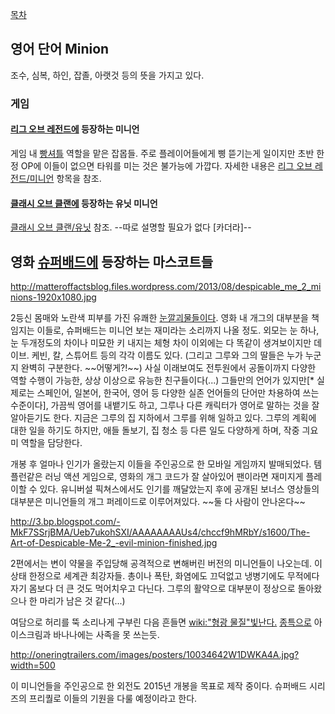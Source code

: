 [[목차]]

== 영어 단어 Minion ==
조수, 심복, 하인, 잡졸, 아랫것 등의 뜻을 가지고 있다.
 
=== 게임 ===
==== [[리그 오브 레전드]]에 등장하는 미니언 ====
게임 내 [[빵셔틀]] 역할을 맡은 잡몹들. 주로 플레이어들에게 삥 뜯기는게 일이지만 초반 한정 OP에 이들이 없으면 타워를 미는 것은 불가능에 가깝다. 자세한 내용은 [[리그 오브 레전드/미니언]] 항목을 참조.

==== [[클래시 오브 클랜]]에 등장하는 유닛 미니언 ====
[[클래시 오브 클랜/유닛]] 참조. --따로 설명할 필요가 없다 [카더라]--

== 영화 [[슈퍼배드]]에 등장하는 마스코트들 ==
http://matteroffactsblog.files.wordpress.com/2013/08/despicable_me_2_minions-1920x1080.jpg

2등신 몸매와 노란색 피부를 가진 유쾌한 [[눈깔괴물]]들이다. 영화 내 개그의 대부분을 책임지는 이들로, 슈퍼배드는 미니언 보는 재미라는 소리까지 나올 정도. 외모는 눈 하나, 눈 두개정도의 차이나 미묘한 키 내지는 체형 차이 이외에는 다 똑같이 생겨보이지만 데이브. 케빈, 칼, 스튜어트 등의 각각 이름도 있다. (그리고 그루와 그의 딸들은 누가 누군지 완벽히 구분한다. ~~어떻게?!~~) 사실 이래보여도 전투원에서 공돌이까지 다양한 역할 수행이 가능한, 상상 이상으로 유능한 친구들이다(...) 그들만의 언어가 있지만[* 실제로는 스페인어, 일본어, 한국어, 영어 등 다양한 실존 언어들의 단어만 차용하여 쓰는 수준이다], 가끔씩 영어를 내뱉기도 하고, 그루나 다른 캐릭터가 영어로 말하는 것을 잘 알아듣기도 한다. 지금은 그루의 집 지하에서 그루를 위해 일하고 있다. 그루의 계획에 대한 일을 하기도 하지만, 애들 돌보기, 집 청소 등 다른 일도 다양하게 하며, 작중 긔요미 역할을 담당한다.

개봉 후 얼마나 인기가 올랐는지 이들을 주인공으로 한 모바일 게임까지 발매되었다. 템플런같은 러닝 액션 게임으로, 영화의 개그 코드가 잘 살아있어 팬이라면 재미지게 플레이할 수 있다. 유니버설 픽쳐스에서도 인기를 깨달았는지 후에 공개된 보너스 영상들의 대부분은 미니언들의 개그 퍼레이드로 이루어져있다. ~~둘 다 사람이 안나온다~~

http://3.bp.blogspot.com/-MkF7SSrjBMA/Ueb7ukohSXI/AAAAAAAAUs4/chccf9hMRbY/s1600/The-Art-of-Despicable-Me-2_-evil-minion-finished.jpg

2편에서는 변이 약물을 주입당해 공격적으로 변해버린 버전의 미니언들이 나오는데. 이 상태 한정으로 세계관 최강자들. 총이나 폭탄, 화염에도 끄덕없고 냉병기에도 무적에다 자기 몸보다 더 큰 것도 먹어치우고 다닌다. 그루의 활약으로 대부분이 정상으로 돌아왔으나 한 마리가 남은 것 같다(...)

여담으로 허리를 뚝 소리나게 구부린 다음 흔들면 [[wiki:"형광 물질"빛난다.]] [[종특]]으로 아이스크림과 바나나에는 사족을 못 쓰는듯.

http://oneringtrailers.com/images/posters/10034642W1DWKA4A.jpg?width=500

이 미니언들을 주인공으로 한 외전도 2015년 개봉을 목표로 제작 중이다. 슈퍼배드 시리즈의 프리퀄로 이들의 기원을 다룰 예정이라고 한다.
{{{#!html
<iframe width="640" height="360" src="https://www.youtube.com/embed/Gu6DX5XKn-A?list=PL3m5qREasgOqmcXX1wVQ1kferbZd3Gofv" frameborder="0" allowfullscreen></iframe>
}}}
